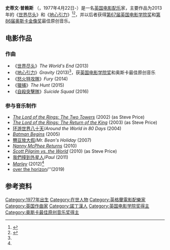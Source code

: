 {{noteTA
|G1=Movie
|1=zh-cn:世界尽头; zh-tw:醉後末日; zh-hk:醉爆末日黨;
}}
{{Infobox person
| name = 史蒂文·普賴斯<br>Steven Price
| image = 
| imagesize = 
| caption = 
| birthname = 
| birth_date = {{Birth date and age|1977|04|22|df=y}}
| birth_place = 英国[[諾丁漢|諾丁漢]]
| death_date =
| death_place =
| othername = Steve Price, Steven B. Price
| years_active = 1996–现在
| occupation  = [[电影配乐|电影配乐]]
| partner = 
| spouse = 
| website     = 
}}
'''史蒂文·普赖斯''' （{{lang-en|'''Steven Price'''}}，1977年4月22日-）是一名[[英国|英国]][[电影配乐|电影配乐]]家，主要作品为2013年的《[[世界尽头_(电影)|世界尽头]]》和《[[地心引力_(电影)|地心引力]]》<ref name="IMDB">{{cite web |url=http://www.imdb.com/name/nm1888527/ |title=Steven Price (II) |publisher=Internet Movie Database |accessdate=2013-10-27 |archive-date=2013-09-19 |archive-url=https://web.archive.org/web/20130919115639/http://www.imdb.com/name/nm1888527/ |dead-url=no }}</ref><ref name="AllMusic">{{cite web |url=http://www.allmusic.com/artist/steven-price-mn0002759735/credits |title=Steven Price |publisher=AllMusic |accessdate=2013-10-27 |archive-date=2016-02-06 |archive-url=https://web.archive.org/web/20160206223639/http://www.allmusic.com/artist/steven-price-mn0002759735/credits |dead-url=no }}</ref>，并以后者获得[[第67届英国电影学院奖|第67届英国电影学院奖]]和[[第86届奥斯卡金像奖|第86届奥斯卡金像奖]]最佳原创音乐。

==电影作品==

===作曲===
*《[[世界尽头_(电影)|世界尽头]]》''The World's End'' (2013)
*《[[地心引力_(电影)|地心引力]]》''Gravity'' (2013)<ref name="IMDB"/>，获[[英国电影学院奖|英国电影学院奖]]和奥斯卡最佳原创音乐
*《[[怒火特攻隊|怒火特攻隊]]》''Fury'' (2014)
*《[[獵捕_(紀錄片)|獵捕]]》''The Hunt'' (2015)
*《[[自殺突擊隊|自殺突擊隊]]》''Suicide Squad'' (2016)

===参与音乐制作===

*''[[The_Lord_of_the_Rings:_The_Two_Towers|The Lord of the Rings: The Two Towers]]'' (2002) (as Steve Price)
*''[[The_Lord_of_the_Rings:_The_Return_of_the_King|The Lord of the Rings: The Return of the King]]'' (2003) (as Steve Price)
*[[环游世界八十天_(2004年电影)|环游世界八十天]]/''Around the World in 80 Days'' (2004)
*''[[Batman_Begins|Batman Begins]]'' (2005)
*[[戇豆放大假|戇豆放大假]]/''Mr. Bean's Holiday'' (2007)
*''[[Nanny_McPhee_and_the_Big_Bang|Nanny McPhee Returns]]'' (2010)
*''[[Scott_Pilgrim_vs._the_World|Scott Pilgrim vs. the World]]'' (2010) (as Steve Price)
*[[我們撞到外星人|我們撞到外星人]]/''Paul'' (2011)
*''[[Marley_(film)|Marley]]'' (2012)<ref name="IMDB"/>
*[[over_the_horizon|over the horizon]]/''(2019)

==参考资料==
{{reflist}}

{{DEFAULTSORT:Price, Steven}}
[[Category:1977年出生|Category:1977年出生]]
[[Category:在世人物|Category:在世人物]]
[[Category:英格蘭電影配樂家|Category:英格蘭電影配樂家]]
[[Category:英国作曲家|Category:英国作曲家]]
[[Category:諾丁漢人|Category:諾丁漢人]]
[[Category:英国电影学院奖得主|Category:英国电影学院奖得主]]
[[Category:奥斯卡最佳原创音乐奖得主|Category:奥斯卡最佳原创音乐奖得主]]
{{奧斯卡最佳原創音樂獎}}
